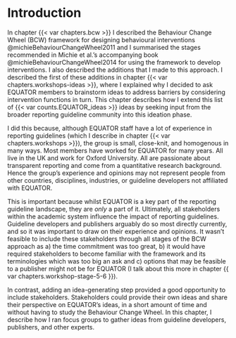 
# Introduction

::: {.SRQR data="Item 3. Problem Formulation: Description and significance of the problem/phenomenon studied; review of relevant theory and empirical work; problem statement."}

In chapter {{< var chapters.bcw >}} I described the Behaviour Change Wheel (BCW) framework for designing behavioural interventions @michieBehaviourChangeWheel2011 and I summarised the stages recommended in Michie et al.'s accompanying book @michieBehaviourChangeWheel2014 for using the framework to develop interventions. I also described the additions that I made to this approach. I described the first of these additions in chapter {{< var chapters.workshops-ideas >}}, where I explained why I decided to ask EQUATOR members to brainstorm ideas to address barriers by considering intervention functions in turn. This chapter describes how I extend this list of {{< var counts.EQUATOR_ideas >}} ideas by seeking input from the broader reporting guideline community into this ideation phase.

I did this because, although EQUATOR staff have a lot of experience in reporting guidelines (which I describe in chapter {{< var chapters.workshops >}}), the group is small, close-knit, and homogenous in many ways. Most members have worked for EQUATOR for many years. All live in the UK and work for Oxford University. All are passionate about transparent reporting and come from a quantitative research background. Hence the group's experience and opinions may not represent people from other countries, disciplines, industries, or guideline developers not affiliated with EQUATOR.

This is important because whilst EQUATOR is a key part of the reporting guideline landscape, they are _only_ a part of it. Ultimately, all stakeholders within the academic system influence the impact of reporting guidelines. Guideline developers and publishers arguably do so most directly currently, and so it was important to draw on their experience and opinions. It wasn't feasible to include these stakeholders through all stages of the BCW approach as a) the time commitment was too great, b) it would have required stakeholders to become familiar with the framework and its terminologies which was too big an ask and c) options that may be feasible to a publisher might not be for EQUATOR (I talk about this more in chapter {{ var chapters.workshop-stage-5-6 }}). 

In contrast, adding an idea-generating step provided a good opportunity to include stakeholders. Stakeholders could provide their own ideas and share their perspective on EQUATOR's ideas, in a short amount of time and without having to study the Behaviour Change Wheel. In this chapter, I describe how I ran focus groups to gather ideas from guideline developers, publishers, and other experts.

<!-- # ASK Charlotte: is the objective clear, justified, and sign posted? -->
<!-- Although some EQUATOR members have developed reporting guidelines, their experience may not be representative of "external" guideline developers who, despite having a deep understanding of their own guidance, may consider reporting guidelines as a small part of their academic identity and may not "live and breathe" reporting guidelines in the same way EQUATOR does. -->
:::




